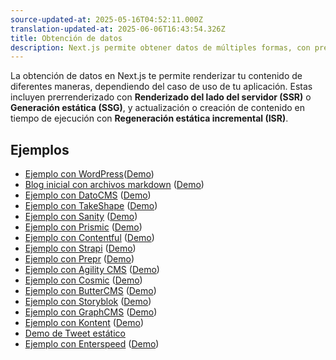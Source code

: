```yaml
---
source-updated-at: 2025-05-16T04:52:11.000Z
translation-updated-at: 2025-06-06T16:43:54.326Z
title: Obtención de datos
description: Next.js permite obtener datos de múltiples formas, con prerrenderizado, renderizado del lado del servidor (SSR) o generación de sitios estáticos (SSG), y regeneración estática incremental (ISR). Aprende a gestionar los datos de tu aplicación en Next.js.
---
```


La obtención de datos en Next.js te permite renderizar tu contenido de diferentes maneras, dependiendo del caso de uso de tu aplicación. Estas incluyen prerrenderizado con **Renderizado del lado del servidor (SSR)** o **Generación estática (SSG)**, y actualización o creación de contenido en tiempo de ejecución con **Regeneración estática incremental (ISR)**.

## Ejemplos

- [Ejemplo con WordPress](https://github.com/vercel/next.js/tree/canary/examples/cms-wordpress)([Demo](https://next-blog-wordpress.vercel.app))
- [Blog inicial con archivos markdown](https://github.com/vercel/next.js/tree/canary/examples/blog-starter) ([Demo](https://next-blog-starter.vercel.app/))
- [Ejemplo con DatoCMS](https://github.com/vercel/next.js/tree/canary/examples/cms-datocms) ([Demo](https://next-blog-datocms.vercel.app/))
- [Ejemplo con TakeShape](https://github.com/vercel/next.js/tree/canary/examples/cms-takeshape) ([Demo](https://next-blog-takeshape.vercel.app/))
- [Ejemplo con Sanity](https://github.com/vercel/next.js/tree/canary/examples/cms-sanity) ([Demo](https://next-blog-sanity.vercel.app/))
- [Ejemplo con Prismic](https://github.com/vercel/next.js/tree/canary/examples/cms-prismic) ([Demo](https://next-blog-prismic.vercel.app/))
- [Ejemplo con Contentful](https://github.com/vercel/next.js/tree/canary/examples/cms-contentful) ([Demo](https://next-blog-contentful.vercel.app/))
- [Ejemplo con Strapi](https://github.com/vercel/next.js/tree/canary/examples/cms-strapi) ([Demo](https://next-blog-strapi.vercel.app/))
- [Ejemplo con Prepr](https://github.com/vercel/next.js/tree/canary/examples/cms-prepr) ([Demo](https://next-blog-prepr.vercel.app/))
- [Ejemplo con Agility CMS](https://github.com/vercel/next.js/tree/canary/examples/cms-agilitycms) ([Demo](https://next-blog-agilitycms.vercel.app/))
- [Ejemplo con Cosmic](https://github.com/vercel/next.js/tree/canary/examples/cms-cosmic) ([Demo](https://next-blog-cosmic.vercel.app/))
- [Ejemplo con ButterCMS](https://github.com/vercel/next.js/tree/canary/examples/cms-buttercms) ([Demo](https://next-blog-buttercms.vercel.app/))
- [Ejemplo con Storyblok](https://github.com/vercel/next.js/tree/canary/examples/cms-storyblok) ([Demo](https://next-blog-storyblok.vercel.app/))
- [Ejemplo con GraphCMS](https://github.com/vercel/next.js/tree/canary/examples/cms-graphcms) ([Demo](https://next-blog-graphcms.vercel.app/))
- [Ejemplo con Kontent](https://github.com/vercel/next.js/tree/canary/examples/cms-kontent-ai) ([Demo](https://next-blog-kontent.vercel.app/))
- [Demo de Tweet estático](https://static-tweet.vercel.app/)
- [Ejemplo con Enterspeed](https://github.com/vercel/next.js/tree/canary/examples/cms-enterspeed) ([Demo](https://next-blog-demo.enterspeed.com/))